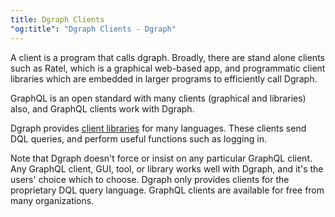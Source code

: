 ```yaml
---
title: Dgraph Clients
"og:title": "Dgraph Clients - Dgraph"
---
```



<DgraphWIP />

A client is a program that calls dgraph. Broadly, there are stand alone clients
such as Ratel, which is a graphical web-based app, and programmatic client
libraries which are embedded in larger programs to efficiently call Dgraph.

GraphQL is an open standard with many clients (graphical and libraries) also,
and GraphQL clients work with Dgraph.

Dgraph provides [client libraries](/dgraph/sdks/overview) for many languages.
These clients send DQL queries, and perform useful functions such as logging in.

Note that Dgraph doesn't force or insist on any particular GraphQL client. Any
GraphQL client, GUI, tool, or library works well with Dgraph, and it's the
users' choice which to choose. Dgraph only provides clients for the proprietary
DQL query language. GraphQL clients are available for free from many
organizations.
